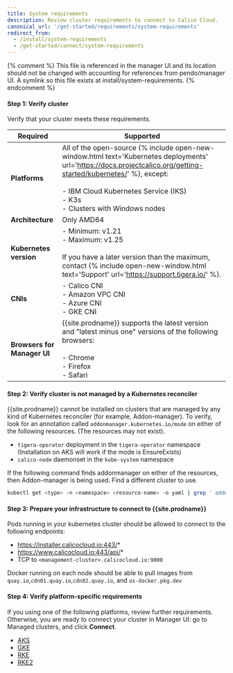 ```yaml
---
title: System requirements
description: Review cluster requirements to connect to Calico Cloud.
canonical_url: '/get-started/requirements/system-requirements'
redirect_from:
  - /install/system-requirements
  - /get-started/connect/system-requirements
---
```


{% comment %}
This file is referenced in the manager UI and its location should not be changed with accounting for references
from pendo/manager UI. A symlink so this file exists at install/system-requirements.
{% endcomment %}  

#### Step 1: Verify cluster

Verify that your cluster meets these requirements. 

| Required                    | Supported                                                    |
| --------------------------- | ------------------------------------------------------------ |
| **Platforms**               | All of the open-source {% include open-new-window.html text='Kubernetes deployments' url='https://docs.projectcalico.org/getting-started/kubernetes/' %}, except: <br/><br/>- IBM Cloud Kubernetes Service (IKS)<br/>- K3s  <br />- Clusters with Windows nodes |
| **Architecture**            | Only AMD64                                                   |
| **Kubernetes version**      | - Minimum: v1.21<br/>- Maximum: v1.25<br /><br />If you have a later version than the maximum, contact {% include open-new-window.html text='Support' url='https://support.tigera.io/' %}. |
| **CNIs**                    | - Calico CNI <br />- Amazon VPC CNI<br/>- Azure CNI<br/>- GKE CNI |
| **Browsers for Manager UI** | {{site.prodname}} supports the latest version and "latest minus one" versions of the following browsers:<br/><br/>- Chrome<br/>- Firefox<br/>- Safari |

#### Step 2: Verify cluster is not managed by a Kubernetes reconciler

{{site.prodname}} cannot be installed on clusters that are managed by any kind of Kubernetes reconciler (for example, Addon-manager). To verify, look for an annotation called `addonmanager.kubernetes.io/mode` on either of the following resources. (The resources may not exist).

- `tigera-operator` deployment in the `tigera-operator` namespace (Installation on AKS will work if the mode is EnsureExists)
- `calico-node` daemonset in the `kube-system` namespace

If the following command finds addonmanager on either of the resources, then Addon-manager is being used. Find a different cluster to use. 

```bash
kubectl get <type> -n <namespace> <resource-name> -o yaml | grep ' addonmanager.kubernetes.io/mode:'
```

#### Step 3: Prepare your infrastructure to connect to {{site.prodname}}

Pods running in your kubernetes cluster should be allowed to connect to the following endpoints:

- https://installer.calicocloud.io:443/*
- https://www.calicocloud.io:443/api/*
- TCP to `<management-cluster>.calicocloud.io:9000`

Docker running on each node should be able to pull images from `quay.io`,`cdn01.quay.io`,`cdn02.quay.io`, and `us-docker.pkg.dev`

#### Step 4: Verify platform-specific requirements

If you using one of the following platforms, review further requirements. Otherwise, you are ready to connect your cluster in Manager UI: go to Managed clusters, and click **Connect**. 

- [AKS]({{site.baseurl}}/get-started/requirements/aks)
- [GKE]({{site.baseurl}}/get-started/requirements/gke)
- [RKE]({{site.baseurl}}/get-started/requirements/rke)
- [RKE2]({{site.baseurl}}/get-started/requirements/rke2)
